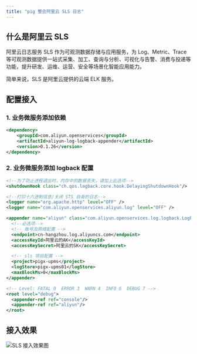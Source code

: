 ```yaml
---
title: "pig 整合阿里云 SLS 日志"
---
```


## 什么是阿里云 SLS

阿里云日志服务 SLS 作为可观测数据存储与应用服务，为 Log、Metric、Trace 等可观测数据提供一站式采集、加工、查询与分析、可视化与告警、消费与投递等功能，提升研发、运维、运营、安全等场景化智能应用能力。

简单来说，SLS 是阿里云提供的云端 ELK 服务。

## 配置接入

### 1. 业务微服务添加依赖

```xml
<dependency>
    <groupId>com.aliyun.openservices</groupId>
    <artifactId>aliyun-log-logback-appender</artifactId>
    <version>0.1.26</version>
</dependency>
```

### 2. 业务微服务添加 logback 配置

```xml
<!--为了防止进程退出时，内存中的数据丢失，请加上此选项-->
<shutdownHook class="ch.qos.logback.core.hook.DelayingShutdownHook"/>

<!--打印十六进制信息/关闭 STS 自身的日志-->
<logger name="org.apache.http" level="OFF" />
<logger name="com.aliyun.openservices.aliyun.log" level="OFF" />

<appender name="aliyun" class="com.aliyun.openservices.log.logback.LoghubAppender">
  <!--必选项-->
  <!-- 账号及网络配置 -->
  <endpoint>cn-hangzhou.log.aliyuncs.com</endpoint>
  <accessKeyId>阿里云的AK</accessKeyId>
  <accessKeySecret>阿里云的SK</accessKeySecret>

  <!-- sls 项目配置 -->
  <project>pigx-upms</project>
  <logStore>pigx-upms01</logStore>
  <maxBlockMs>0</maxBlockMs>
</appender>

<!-- Level: FATAL 0  ERROR 3  WARN 4  INFO 6  DEBUG 7 -->
<root level="debug">
  <appender-ref ref="console"/>
  <appender-ref ref="aliyun"/>
</root>
```

## 接入效果

![SLS 接入效果图](/images/1733822212180-9567c4aa-4975-489d-bf89-953f14b828c5.png)

